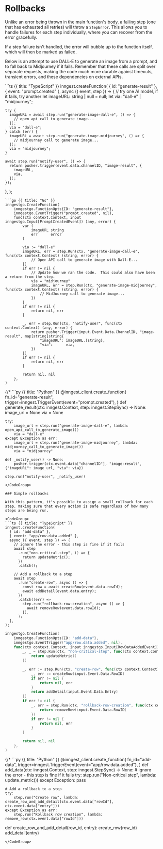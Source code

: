 
# Rollbacks

Unlike an error being thrown in the main function's body, a failing step (one that has exhausted all retries) will throw a `StepError`. This allows you to handle failures for each step individually, where you can recover from the error gracefully.

If a step failure isn't handled, the error will bubble up to the function itself, which will then be marked as failed.

Below is an attempt to use DALL-E to generate an image from a prompt, and to fall back to Midjourney if it fails. Remember that these calls are split over separate requests, making the code much more durable against timeouts, transient errors, and these dependencies on external APIs.

<CodeGroup>
```ts {{ title: "TypeScript" }}
inngest.createFunction(
  { id: "generate-result" },
  { event: "prompt.created" },
  async ({ event, step }) => {
    // try one AI model, if it fails, try another
    let imageURL: string | null = null;
    let via: "dall-e" | "midjourney";

    try {
      imageURL = await step.run("generate-image-dall-e", () => {
        // open api call to generate image...
      });
      via = "dall-e";
    } catch (err) {
      imageURL = await step.run("generate-image-midjourney", () => {
        // midjourney call to generate image...
      });
      via = "midjourney";
    }

    await step.run("notify-user", () => {
      return pusher.trigger(event.data.channelID, "image-result", {
        imageURL,
        via,
      });
    });
  },
);
```
```go {{ title: "Go" }}
inngestgo.CreateFunction(
	inngestgo.FunctionOpts{ID: "generate-result"},
	inngestgo.EventTrigger("prompt.created", nil),
	func(ctx context.Context, input inngestgo.Input[PromptCreatedEvent]) (any, error) {
		var (
			imageURL string
			err      error
		)

		via := "dall-e"
		imageURL, err = step.Run(ctx, "generate-image-dall-e", func(ctx context.Context) (string, error) {
			// Open API call to generate image with Dall-E...
		})
		if err != nil {
			// Update how we ran the code.  This could also have been a return from the step.
			via = "midjourney"
			imageURL, err = step.Run(ctx, "generate-image-midjourney", func(ctx context.Context) (string, error) {
				// MidJourney call to generate image...
			})
		}
		if err != nil {
			return nil, err
		}

		_, err = step.Run(ctx, "notify-user", func(ctx context.Context) (any, error) {
			return pusher.Trigger(input.Event.Data.ChannelID, "image-result", map[string]string{
				"imageURL": imageURL.(string),
				"via":      via,
			})
		})
		if err != nil {
			return nil, err
		}

		return nil, nil
	},
)
```
{/* ```py {{ title: "Python" }}
@inngest_client.create_function(
    fn_id="generate-result",
    trigger=inngest.TriggerEvent(event="prompt.created"),
)
def generate_result(ctx: inngest.Context, step: inngest.StepSync) -> None:
    image_url = None
    via = None

    try:
        image_url = step.run("generate-image-dall-e", lambda: open_api_call_to_generate_image())
        via = "dall-e"
    except Exception as err:
        image_url = step.run("generate-image-midjourney", lambda: midjourney_call_to_generate_image())
        via = "midjourney"

    def _notify_user() -> None:
        pusher.trigger(ctx.event.data["channelID"], "image-result", {"imageURL": image_url, "via": via})

    step.run("notify-user", _notify_user)
``` */}
</CodeGroup>

### Simple rollbacks

With this pattern, it's possible to assign a small rollback for each step, making sure that every action is safe regardless of how many steps are being run.

<CodeGroup>
```ts {{ title: "TypeScript" }}
inngest.createFunction(
  { id: "add-data" },
  { event: "app/row.data.added" },
  async ({ event, step }) => {
    // ignore the error - this step is fine if it fails
    await step
      .run("non-critical-step", () => {
        return updateMetric();
      })
      .catch();

    // Add a rollback to a step
    await step
      .run("create-row", async () => {
        const row = await createRow(event.data.rowId);
        await addDetail(event.data.entry);
      })
      .catch((err) =>
        step.run("rollback-row-creation", async () => {
          await removeRow(event.data.rowId);
        }),
      );
  },
);
```
```go {{ title: "Go" }}
inngestgo.CreateFunction(
	inngestgo.FunctionOpts{ID: "add-data"},
	inngestgo.EventTrigger("app/row.data.added", nil),
	func(ctx context.Context, input inngestgo.Input[RowDataAddedEvent]) (any, error) {
		_, _ = step.Run(ctx, "non-critical-step", func(ctx context.Context) (any, error) {
			return updateMetric()
		})

		_, err := step.Run(ctx, "create-row", func(ctx context.Context) (any, error) {
			_, err := createRow(input.Event.Data.RowID)
			if err != nil {
				return nil, err
			}
			return addDetail(input.Event.Data.Entry)
		})
		if err != nil {
			_, err = step.Run(ctx, "rollback-row-creation", func(ctx context.Context) (any, error) {
				return removeRow(input.Event.Data.RowID)
			})
			if err != nil {
				return nil, err
			}
		}

		return nil, nil
	},
)
```
{/* ```py {{ title: "Python" }}
@inngest_client.create_function(
    fn_id="add-data",
    trigger=inngest.TriggerEvent(event="app/row.data.added"),
)
def add_data(ctx: inngest.Context, step: inngest.StepSync) -> None:
    # ignore the error - this step is fine if it fails
    try:
        step.run("Non-critical step", lambda: update_metric())
    except Exception:
        pass

    # Add a rollback to a step
    try:
        step.run("Create row", lambda: create_row_and_add_detail(ctx.event.data["rowId"], ctx.event.data["entry"]))
    except Exception as err:
        step.run("Rollback row creation", lambda: remove_row(ctx.event.data["rowId"]))

def create_row_and_add_detail(row_id, entry):
    create_row(row_id)
    add_detail(entry)
``` */}
</CodeGroup>
